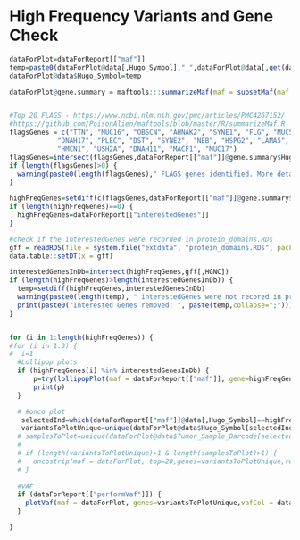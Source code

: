 
# High Frequency Variants and Gene Check
```r
dataForPlot=dataForReport[["maf"]]
temp=paste0(dataForPlot@data[,Hugo_Symbol],"_",dataForPlot@data[,get(dataForReport[["AACol"]])])
dataForPlot@data$Hugo_Symbol=temp

dataForPlot@gene.summary = maftools:::summarizeMaf(maf = subsetMaf(maf = dataForPlot, fields = 'Hugo_Symbol', includeSyn = FALSE,mafObj = FALSE,genes=unique(temp)), chatty = FALSE)[[c("gene.summary")]]


#Top 20 FLAGS - https://www.ncbi.nlm.nih.gov/pmc/articles/PMC4267152/
#https://github.com/PoisonAlien/maftools/blob/master/R/summarizeMaf.R
flagsGenes = c("TTN", "MUC16", "OBSCN", "AHNAK2", "SYNE1", "FLG", "MUC5B",
            "DNAH17", "PLEC", "DST", "SYNE2", "NEB", "HSPG2", "LAMA5", "AHNAK",
            "HMCN1", "USH2A", "DNAH11", "MACF1", "MUC17")
flagsGenes=intersect(flagsGenes,dataForReport[["maf"]]@gene.summary$Hugo_Symbol)
if (length(flagsGenes)>0) {
  warning(paste0(length(flagsGenes)," FLAGS genes identified. More details at www.ncbi.nlm.nih.gov/pmc/articles/PMC4267152/"))
}

highFreqGenes=setdiff(c(flagsGenes,dataForReport[["maf"]]@gene.summary$Hugo_Symbol[1:10]),dataForReport[["interestedGenes"]])
if (length(highFreqGenes)==0) {
  highFreqGenes=dataForReport[["interestedGenes"]]
}

#check if the interestedGenes were recorded in protein_domains.RDs 
gff = readRDS(file = system.file("extdata", "protein_domains.RDs", package = "maftools"))
data.table::setDT(x = gff)

interestedGenesInDb=intersect(highFreqGenes,gff[,HGNC])
if (length(highFreqGenes)>length(interestedGenesInDb)) {
  temp=setdiff(highFreqGenes,interestedGenesInDb)
  warning(paste0(length(temp), " interestedGenes were not recored in protein_domains database, removed from Lollipop plots"))
  print(paste0("Interested Genes removed: ", paste(temp,collapse=";")))
}


for (i in 1:length(highFreqGenes)) {
#for (i in 1:3) {
#  i=1
  #Lollipop plots
  if (highFreqGenes[i] %in% interestedGenesInDb) {
      p=try(lollipopPlot(maf = dataForReport[["maf"]], gene=highFreqGenes[i], AACol = dataForReport[["AACol"]], showMutationRate = TRUE))
      print(p)
  }

  # #onco plot
   selectedInd=which(dataForReport[["maf"]]@data[,Hugo_Symbol]==highFreqGenes[i])
   variantsToPlotUnique=unique(dataForPlot@data$Hugo_Symbol[selectedInd])
  # samplesToPlot=unique(dataForPlot@data$Tumor_Sample_Barcode[selectedInd])
  # 
  # if (length(variantsToPlotUnique)>1 & length(samplesToPlot)>1) {
  #   oncostrip(maf = dataForPlot, top=20,genes=variantsToPlotUnique,removeNonMutated=FALSE,showTumorSampleBarcodes=TRUE,clinicalFeatures=dataForReport[["clinicalFeatures"]])
  # }
  
  #VAF
  if (dataForReport[["performVaf"]]) {
    plotVaf(maf = dataForPlot, genes=variantsToPlotUnique,vafCol = dataForReport[["vafCol"]])
  }

}

```






